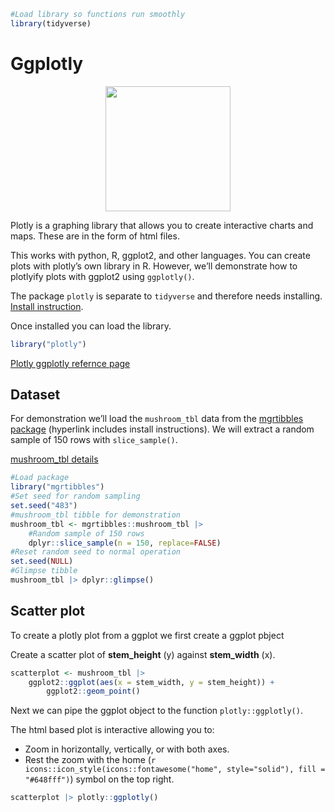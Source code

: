 ```r
#Load library so functions run smoothly
library(tidyverse)
```

# Ggplotly

<center>![](images/ggplot2_ggplotly.png){style="width:200px"}</center>

Plotly is a graphing library that allows you to create interactive charts and maps. These are in the form of html files.

This works with python, R, ggplot2, and other languages. You can create plots with plotly's own library in R. However, we'll demonstrate how to plotlyify plots with ggplot2 using `ggplotly()`.

The package `plotly` is separate to `tidyverse` and therefore needs installing. [Install instruction](https://plotly.com/r/getting-started/).

Once installed you can load the library.

```r
library("plotly")
```

[Plotly ggplotly refernce page](https://plotly.com/ggplot2/)

## Dataset

For demonstration we'll load the `mushroom_tbl` data from the [mgrtibbles package](/datasets/mgrtibbles.qmd) (hyperlink includes install instructions). We will extract a random sample of 150 rows with `slice_sample()`.

[mushroom_tbl details](https://github.com/m-gemmell/mgrtibbles/wiki/mushroom_tbl)

```r
#Load package
library("mgrtibbles")
#Set seed for random sampling
set.seed("483")
#mushroom_tbl tibble for demonstration
mushroom_tbl <- mgrtibbles::mushroom_tbl |>
    #Random sample of 150 rows
    dplyr::slice_sample(n = 150, replace=FALSE)
#Reset random seed to normal operation
set.seed(NULL)
#Glimpse tibble
mushroom_tbl |> dplyr::glimpse()
```

## Scatter plot

To create a plotly plot from a ggplot we first create a ggplot pbject

Create a scatter plot of **stem_height** (y) against **stem_width** (x).

```r
scatterplot <- mushroom_tbl |>
    ggplot2::ggplot(aes(x = stem_width, y = stem_height)) +
        ggplot2::geom_point()
```

Next we can pipe the ggplot object to the function `plotly::ggplotly()`.

The html based plot is interactive allowing you to:

-   Zoom in horizontally, vertically, or with both axes.
-   Rest the zoom with the home (`r icons::icon_style(icons::fontawesome("home", style="solid"), fill = "#648fff")`) symbol on the top right.

```r
scatterplot |> plotly::ggplotly()
```